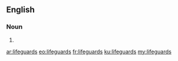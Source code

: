 ==English==

===Noun===
{{head|en}}

# {{plural of|lifeguard}}

[[ar:lifeguards]]
[[eo:lifeguards]]
[[fr:lifeguards]]
[[ku:lifeguards]]
[[my:lifeguards]]